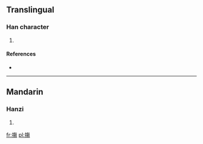 ==Translingual==

===Han character===
{{Han char|rn=64|rad=手|as=11|sn=14|four=5802<sub>7</sub>|canj=手人日竹 (QOAH)}}

# {{defn|Han|sort=手11}}

====References====
* {{Han ref|kx=0450.210|dkj=12607|dj=0801.050|hdz=31947.060|uh=6465|ud=25701|bh=E1F2|bd=57842}}

----

==Mandarin==

===Hanzi===
{{cmn-hanzi|pin=[[tàng]] ([[tang4]])|wg=t'ang<sup>4</sup>}}

# {{defn|lang=cmn|sort=手11}}

[[fr:摥]]
[[pl:摥]]
